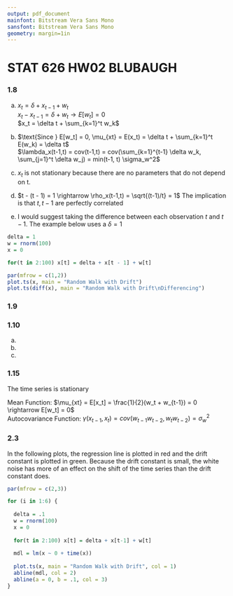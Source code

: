 ```yaml
---
output: pdf_document
mainfont: Bitstream Vera Sans Mono
sansfont: Bitstream Vera Sans Mono
geometry: margin=1in
---
```


# STAT 626 HW02 BLUBAUGH

### 1.8

a)
 $x_t = \delta + x_{t - 1} + w_t$  
 $x_t - x_{t-1} = \delta + w_t \rightarrow E[w_t] = 0$  
 $x_t = \delta t + \sum_{k=1}^t w_k$  

b) $\text{Since } E[w_t] = 0, \mu_{xt} = E(x_t) = \delta t + \sum_{k=1}^t E(w_k) = \delta t$  
   $\lambda_x(t-1,t) = cov(t-1,t) = cov(\sum_{k=1}^{t-1} \delta w_k, \sum_{j=1}^t \delta w_j) = min(t-1, t) \sigma_w^2$
   
c) $x_t$ is not stationary because there are no parameters that do not depend on t.

d) $t - (t - 1) = 1 \rightarrow \rho_x(t-1,t) = \sqrt{(t-1)/t} = 1$
The implication is that $t, t-1$ are perfectly correlated
 
e) I would suggest taking the difference between each observation $t$ and $t-1$. The example below uses a $\delta = 1$

```r
delta = 1
w = rnorm(100)
x = 0

for(t in 2:100) x[t] = delta + x[t - 1] + w[t]

par(mfrow = c(1,2))
plot.ts(x, main = "Random Walk with Drift")
plot.ts(diff(x), main = "Random Walk with Drift\nDifferencing")
```

### 1.9

\begin{align*}
  \lambda_x{t-1, t} = & cov_x(t,t) = cov(U_1 sin(2\pi W_o t) + U_2 cos(2\pi W_o t), U_1 sin(2\pi W_o t) + U_2 cos(2\pi W_o t)) \\
  = & U_1^2 [.5 (1 - cos(4 \pi W_o t))] + U_2^2 [.5 (1 + cos(4 \pi W_o t))] \\
  \lambda(h) = & \sigma^2 cos(2 \pi W_0h) \\
\end{align*}

\newpage

### 1.10

a)


b)


c)



### 1.15

The time series is stationary

Mean Function: $\mu_{xt} = E[x_t] = \frac{1}{2}(w_t + w_{t-1}) = 0 \rightarrow E[w_t] = 0$  
Autocovariance Function: $\gamma(x_{t-1}, x_t) = cov(w_{t-1}w_{t-2}, w_{t}w_{t-2}) = \sigma_w^2$


### 2.3

In the following plots, the regression line is plotted in red and the drift constant is plotted in green. Because the drift constant is small, the white noise has more of an effect on the shift of the time series than the drift constant does.

```r
par(mfrow = c(2,3))

for (i in 1:6) {
  
  delta = .1
  w = rnorm(100)
  x = 0
  
  for(t in 2:100) x[t] = delta + x[t-1] + w[t]
  
  mdl = lm(x ~ 0 + time(x))
  
  plot.ts(x, main = "Random Walk with Drift", col = 1)
  abline(mdl, col = 2)
  abline(a = 0, b = .1, col = 3)
}

```










